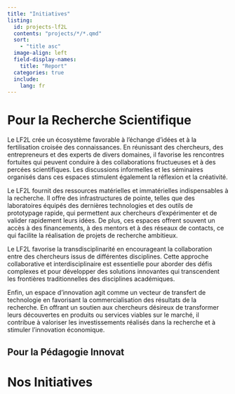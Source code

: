 ```yaml
---
title: "Initiatives"
listing:
  id: projects-lf2L
  contents: "projects/*/*.qmd"
  sort:
    - "title asc"
  image-align: left
  field-display-names:
    title: "Report"  
  categories: true
  include:
    lang: fr
---
```



# Pour la Recherche Scientifique

Le LF2L crée un écosystème favorable à l'échange d'idées et à la fertilisation croisée des connaissances. 
En réunissant des chercheurs, des entrepreneurs et des experts de divers domaines, il favorise les rencontres fortuites qui peuvent conduire à des collaborations fructueuses et à des percées scientifiques. 
Les discussions informelles et les séminaires organisés dans ces espaces stimulent également la réflexion et la créativité.

Le LF2L fournit des ressources matérielles et immatérielles indispensables à la recherche. Il offre des infrastructures de pointe, telles que des laboratoires équipés des dernières technologies et des outils de prototypage rapide, qui permettent aux chercheurs d'expérimenter et de valider rapidement leurs idées. 
De plus, ces espaces offrent souvent un accès à des financements, à des mentors et à des réseaux de contacts, ce qui facilite la réalisation de projets de recherche ambitieux.

Le LF2L favorise la transdisciplinarité en encourageant la collaboration entre des chercheurs issus de différentes disciplines. Cette approche collaborative et interdisciplinaire est essentielle pour aborder des défis complexes et pour développer des solutions innovantes qui transcendent les frontières traditionnelles des disciplines académiques.

Enfin, un espace d'innovation agit comme un vecteur de transfert de technologie en favorisant la commercialisation des résultats de la recherche. En offrant un soutien aux chercheurs désireux de transformer leurs découvertes en produits ou services viables sur le marché, il contribue à valoriser les investissements réalisés dans la recherche et à stimuler l'innovation économique.

## Pour la Pédagogie Innovat







# Nos Initiatives



::: {#projects-lf2L}
:::



